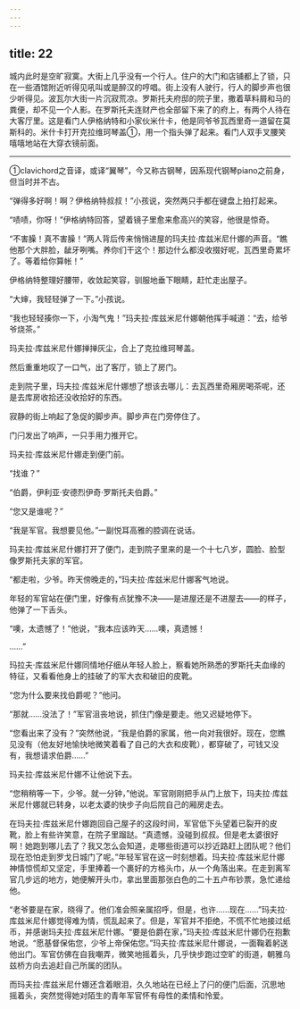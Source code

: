 ```yaml
---
---
---
```

title: 22
---





城内此时是空旷寂寞。大街上几乎没有一个行人。住户的大门和店铺都上了锁，只在一些酒馆附近听得见吼叫或是醉汉的哼唱。街上没有人驶行，行人的脚步声也很少听得见。波瓦尔大街一片沉寂荒凉。罗斯托夫府邸的院子里，撒着草料屑和马的粪便，却不见一个人影。在罗斯托夫连财产也全部留下来了的府上，有两个人待在大客厅里。这是看门人伊格纳特和小家伙米什卡，他是同爷爷瓦西里奇一道留在莫斯科的。米什卡打开克拉维珂琴盖①，用一个指头弹了起来。看门人双手叉腰笑嘻嘻地站在大穿衣镜前面。

--------

①clavichord之音译，或译“翼琴”，今又称古钢琴，因系现代钢琴piano之前身，但当时并不古。

“弹得多好啊！啊？伊格纳特叔叔！”小孩说，突然两只手都在键盘上拍打起来。

“啧啧，你呀！”伊格纳特回答，望着镜子里愈来愈高兴的笑容，他很是惊奇。

“不害臊！真不害臊！”两人背后传来悄悄进屋的玛夫拉·库兹米尼什娜的声音。“瞧他那个大胖脸，龇牙咧嘴。养你们干这个！那边什么都没收掇好呢，瓦西里奇累坏了。等着给你算帐！”

伊格纳特整理好腰带，收敛起笑容，驯服地垂下眼睛，赶忙走出屋子。

“大婶，我轻轻弹了一下。”小孩说。

“我也轻轻揍你一下，小淘气鬼！”玛夫拉·库兹米尼什娜朝他挥手喊道：“去，给爷爷烧茶。”

玛夫拉·库兹米尼什娜掸掸灰尘，合上了克拉维珂琴盖。

然后重重地叹了一口气，出了客厅，锁上了房门。

走到院子里，玛夫拉·库兹米尼什娜想了想该去哪儿：去瓦西里奇厢房喝茶呢，还是去库房收拾还没收拾好的东西。

寂静的街上响起了急促的脚步声。脚步声在门旁停住了。

门闩发出了响声，一只手用力推开它。

玛夫拉·库兹米尼什娜走到便门前。

“找谁？”

“伯爵，伊利亚·安德烈伊奇·罗斯托夫伯爵。”

“您又是谁呢？”

“我是军官。我想要见他。”一副悦耳高雅的腔调在说话。

玛夫拉·库兹米尼什娜打开了便门，走到院子里来的是一个十七八岁，圆脸、脸型像罗斯托夫家的军官。

“都走啦，少爷。昨天傍晚走的，”玛夫拉·库兹米尼什娜客气地说。

年轻的军官站在便门里，好像有点犹豫不决——是进屋还是不进屋去——的样子，他弹了一下舌头。

“噢，太遗憾了！”他说，“我本应该昨天……噢，真遗憾！

……”

玛拉夫·库兹米尼什娜同情地仔细从年轻人脸上，察看她所熟悉的罗斯托夫血缘的特征，又看看他身上的挂破了的军大衣和破旧的皮靴。

“您为什么要来找伯爵呢？”他问。

“那就……没法了！”军官沮丧地说，抓住门像是要走。他又迟疑地停下。

“您看出来了没有？”突然他说，“我是伯爵的家属，他一向对我很好。现在，您瞧见没有（他友好地愉快地微笑着看了自己的大衣和皮靴），都穿破了，可钱又没有，我想请求伯爵……”

玛夫拉·库兹米尼什娜不让他说下去。

“您稍稍等一下，少爷。就一分钟，”他说。军官刚刚把手从门上放下，玛夫拉·库兹米尼什娜就已转身，以老太婆的快步子向后院自己的厢房走去。

在玛夫拉·库兹米尼什娜跑回自己屋子的这段时间，军官低下头望着已裂开的皮靴，脸上有些许笑意，在院子里蹓跶。“真遗憾，没碰到叔叔。但是老太婆很好啊！她跑到哪儿去了？我又怎么会知道，走哪些街道可以抄近路赶上团队呢？他们现在恐怕走到罗戈日城门了呢。”年轻军官在这一时刻想着。玛夫拉·库兹米尼什娜神情惊慌却又坚定，手里捧着一个裹好的方格头巾，从一个角落出来。在走到离军官几步远的地方，她便解开头巾，拿出里面那张白色的二十五卢布钞票，急忙递给他。

“老爷要是在家，晓得了。他们准会照亲属招呼，但是，也许……现在……”玛夫拉·库兹米尼什娜觉得难为情，慌乱起来了。但是，军官并不拒绝，不慌不忙地接过纸币，并感谢玛夫拉·库兹米尼什娜。“要是伯爵在家，”玛夫拉·库兹米尼什娜仍在抱歉地说。“愿基督保佑您，少爷上帝保佑您。”玛夫拉·库兹米尼什娜说，一面鞠着躬送他出门。军官仿佛在自我嘲弄，微笑地摇着头，几乎快步跑过空旷的街道，朝雅乌兹桥方向去追赶自己所属的团队。

而玛夫拉·库兹米尼什娜还含着眼泪，久久地站在已经上了闩的便门后面，沉思地摇着头，突然觉得她对陌生的青年军官怀有母性的柔情和怜爱。